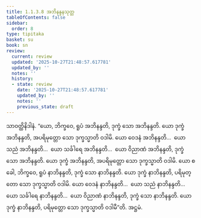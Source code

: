 ```yaml
---
title: 1.1.3.8 အဘိနန္ဒနသုတ္တ
tableOfContents: false
sidebar:
  order: 8
type: tipitaka
basket: su
book: sn
review:
  current: review
  updated: '2025-10-27T21:48:57.617781'
  updated_by: ''
  notes: ''
  history:
  - state: review
    date: '2025-10-27T21:48:57.617781'
    updated_by: ''
    notes: ''
    previous_state: draft
---
```



<ReviewStatus review={frontmatter.review} showDetails={true} />

<HypothesisAnnotation frontmatter={frontmatter} />

<DynamicBreadcrumb />

<Division number="29" book="sn" e="ch" v="18" p="283">

<Paragraph number="143" book="sn">
သာဝတ္ထိနိဒါနံ. “ယော, ဘိက္ခဝေ, ရူပံ အဘိနန္ဒတိ, ဒုက္ခံ သော အဘိနန္ဒတိ. ယော ဒုက္ခံ အဘိနန္ဒတိ, အပရိမုတ္တော သော ဒုက္ခသ္မာတိ ဝဒါမိ. ယော ဝေဒနံ အဘိနန္ဒတိ…  ယော သညံ အဘိနန္ဒတိ…  ယော သင်္ခါရေ အဘိနန္ဒတိ…  ယော ဝိညာဏံ အဘိနန္ဒတိ, ဒုက္ခံ သော အဘိနန္ဒတိ. ယော ဒုက္ခံ အဘိနန္ဒတိ, အပရိမုတ္တော သော ဒုက္ခသ္မာတိ ဝဒါမိ. ယော စ ခေါ, ဘိက္ခဝေ, ရူပံ နာဘိနန္ဒတိ, ဒုက္ခံ သော နာဘိနန္ဒတိ. ယော ဒုက္ခံ နာဘိနန္ဒတိ, ပရိမုတ္တော သော ဒုက္ခသ္မာတိ ဝဒါမိ. ယော ဝေဒနံ နာဘိနန္ဒတိ…  ယော သညံ နာဘိနန္ဒတိ…  ယော သင်္ခါရေ နာဘိနန္ဒတိ…  ယော ဝိညာဏံ နာဘိနန္ဒတိ, ဒုက္ခံ သော နာဘိနန္ဒတိ. ယော ဒုက္ခံ နာဘိနန္ဒတိ, ပရိမုတ္တော သော ဒုက္ခသ္မာတိ ဝဒါမီ”တိ.

</Paragraph>
</Division>

<Paragraph number="144" type="center" book="sn">
အဋ္ဌမံ.
</Paragraph>